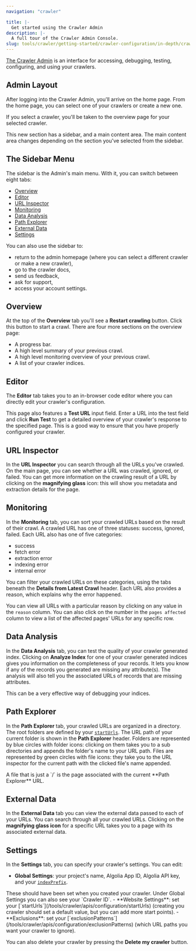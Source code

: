 ```yaml
---
navigation: "crawler"

title: |-
  Get started using the Crawler Admin
description: |-
  A full tour of the Crawler Admin Console.
slug: tools/crawler/getting-started/crawler-configuration/in-depth/crawler-admin
---
```



[The Crawler Admin](https://crawler.algolia.com) is an interface for accessing, debugging, testing, configuring, and using your crawlers.

## Admin Layout

After logging into the Crawler Admin, you'll arrive on the home page. From the home page, you can select one of your crawlers or create a new one.

<Media type="image" id="tools/crawler/admin-homepage.png" alt="" />

If you select a crawler, you'll be taken to the overview page for your selected crawler.

This new section has a sidebar, and a main content area. The main content area changes depending on the section you've selected from the sidebar.

## The Sidebar Menu

The sidebar is the Admin's main menu. With it, you can switch between eight tabs:
- [Overview](#overview)
- [Editor](#editor)
- [URL Inspector](#url-inspector)
- [Monitoring](#monitoring)
- [Data Analysis](#data-analysis)
- [Path Explorer](#path-explorer)
- [External Data](#external-data)
- [Settings](#settings)

You can also use the sidebar to:
- return to the admin homepage (where you can select a different crawler or make a new crawler),
- go to the crawler docs,
- send us feedback,
- ask for support,
- access your account settings.

## Overview

<Media type="image" id="tools/crawler/admin-overview-tab.png" alt="" />

At the top of the **Overview** tab you'll see a **Restart crawling** button. Click this button to start a crawl. There are four more sections on the overview page:
- A progress bar.
- A high level summary of your previous crawl.
- A high level monitoring overview of your previous crawl.
- A list of your crawler indices.

## Editor

<Media type="image" id="tools/crawler/admin-editor-tab.png" alt="" />

The **Editor** tab takes you to an in-browser code editor where you can directly edit your crawler's configuration.

This page also features a **Test URL** input field. Enter a URL into the test field and click **Run Test** to get a detailed overview of your crawler's response to the specified page. This is a good way to ensure that you have properly configured your crawler.

## URL Inspector

<Media type="image" id="tools/crawler/admin-url-inspector-tab.png" alt="" />

In the **URL Inspector** you can search through all the URLs you've crawled. On the main page, you can see whether a URL was crawled, ignored, or failed. You can get more information on the crawling result of a URL by clicking on the **magnifying glass** icon: this will show you metadata and extraction details for the page.

## Monitoring

<Media type="image" id="tools/crawler/admin-monitoring-tab.png" alt="" />

In the **Monitoring** tab, you can sort your crawled URLs based on the result of their crawl. A crawled URL has one of three statuses: success, ignored, failed. Each URL also has one of five categories: 
- success
- fetch error
- extraction error
- indexing error
- internal error

You can filter your crawled URLs on these categories, using the tabs beneath the **Details from Latest Crawl** header. Each URL also provides a reason, which explains why the error happened.

You can view all URLs with a particular reason by clicking on any value in the `reason` column. You can also click on the number in the `pages affected` column to view a list of the affected pages' URLs for any specific row.

## Data Analysis 

<Media type="image" id="tools/crawler/admin-data-analysis-tab.png" alt="" />

In the **Data Analysis** tab, you can test the quality of your crawler generated index. Clicking on **Analyze Index** for one of your crawler generated indices gives you information on the completeness of your records. It lets you know if any of the records you generated are missing any attribute(s). The analysis will also tell you the associated URLs of records that are missing attributes.

This can be a very effective way of debugging your indices.

## Path Explorer 

<Media type="image" id="tools/crawler/admin-path-explorer-tab.png" alt="" />

In the **Path Explorer** tab, your crawled URLs are organized in a directory. The root folders are defined by your [`startUrls`](/tools/crawler/apis/configuration/startUrls). The URL path of your current folder is shown in the **Path Explorer** header. Folders are represented by blue circles with folder icons: clicking on them takes you to a sub directories and appends the folder's name to your URL path. Files are represented by green circles with file icons: they take you to the URL inspector for the current path with the clicked file's name appended.

<Callout type="info">
  A file that is just a `/` is the page associated with the current **Path Explorer** URL.
</Callout>

## External Data

<Media type="image" id="tools/crawler/admin-external-data-tab.png" alt="" />

In the **External Data** tab you can view the external data passed to each of your URLs. You can search through all your crawled URLs. Clicking on the **magnifying glass icon** for a specific URL takes you to a page with its associated external data.

## Settings

<Media type="image" id="tools/crawler/admin-settings-tab.png" alt="" />

In the **Settings** tab, you can specify your crawler's settings. You can edit:
- **Global Settings**: your project's name, Algolia App ID, Algolia API key, and your [`indexPrefix`](/tools/crawler/apis/configuration/indexPrefix).

<Callout type="info">
  These should have been set when you created your crawler. Under Global Settings you can also see your `Crawler ID`.
</Callout>
- **Website Settings**: set your [`startUrls`](/tools/crawler/apis/configuration/startUrls) (creating you crawler should set a default value, but you can add more start points).
- **Exclusions**: set your [`exclusionPatterns`](/tools/crawler/apis/configuration/exclusionPatterns) (which URL paths you want your crawler to ignore).

You can also delete your crawler by pressing the **Delete my crawler** button.
